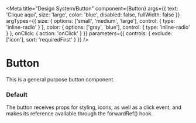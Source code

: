
<Meta
  title="Design System/Button"
  component={Button}
  args={{
    text: 'Clique aqui',
    size: 'large',
    color: 'blue',
    disabled: false,
    fullWidth: false
  }}
  argTypes={{
    size: {
      options: ['small', 'medium', 'large'],
      control: { type: 'inline-radio' }
    },
    color: {
      options: ['gray', 'blue'],
      control: { type: 'inline-radio' }
    },
    onClick: { action: 'onClick' }
  }}
  parameters={{ controls: { exclude: ['icon'], sort: 'requiredFirst' } }}
/>

# Button

This is a general purpose button component.

### Default

The button receives props for styling, icons, as well as a click event,
and makes its reference available through the forwardRef() hook.

<Canvas>
  <Story story={stories.Default} />
</Canvas>
